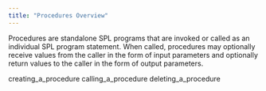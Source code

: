 ```yaml
---
title: "Procedures Overview"
---
```


Procedures are standalone SPL programs that are invoked or called as an individual SPL program statement. When called, procedures may optionally receive values from the caller in the form of input parameters and optionally return values to the caller in the form of output parameters.

<div class="toctree" data-maxdepth="3">

creating_a_procedure calling_a_procedure deleting_a_procedure

</div>
